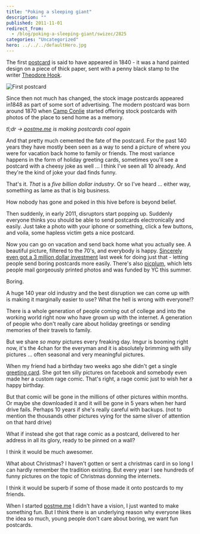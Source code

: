 ```yaml
---
title: "Poking a sleeping giant"
description: ""
published: 2011-11-01
redirect_from:
  - /blog/poking-a-sleeping-giant/swizec/2825
categories: "Uncategorized"
hero: ../../../defaultHero.jpg
---
```


The first [postcard](http://en.wikipedia.org/wiki/Postcard) is said to have appeared in 1840 - it was a hand painted design on a piece of thick paper, sent with a penny black stamp to the writer [Theodore Hook](http://en.wikipedia.org/wiki/Theodore_Hook).

![First postcard](https://swizec.com/wp-content/uploads/2011/11/Conlie_postcard.jpg)

Since then not much has changed, the stock image postcards appeared in1848 as part of some sort of advertising. The modern postcard was born around 1870 when [Camp Conlie](http://en.wikipedia.org/wiki/Camp_Conlie) started offering stock postcards with photos of the place to send home as a memory.

_tl;dr -> [postme.me](http://postme.me) is making postcards cool again_

And that pretty much cemented the fate of the postcard. For the past 140 years they have mostly been seen as a way to send a picture of where you were for vacation back home to family or friends. The most variance happens in the form of holiday greeting cards, sometimes you'll see a postcard with a cheesy joke as well ... I think I've seen all 10 already. And they're the kind of joke your dad finds funny.

That's it. _That_ is a _five billion dollar industry_. Or so I've heard ... either way, something as lame as that is big business.

How nobody has gone and poked in this hive before is beyond belief.

Then suddenly, in early 2011, disruptors start popping up. Suddenly everyone thinks you should be able to send postcards electronically and easily. Just take a photo with your iphone or something, click a few buttons, and voila, some hapless victim gets a nice postcard.

Now you can go on vacation and send back home what you actually see. A beautiful picture, filtered to the 70's, and everybody is happy. [Sincerely even got a 3 million dollar investment](http://techcrunch.com/2011/10/26/sincerely-raises-3-million-to-deliver-real-world-postcards-holiday-cards-on-the-way/) last week for doing just that - letting people send boring postcards more easily. There's also [picplum](https://www.picplum.com/), which lets people mail gorgeously printed photos and was funded by YC this summer.

Boring.

A huge 140 year old industry and the best disruption we can come up with is making it marginally easier to use? What the hell is wrong with everyone!?

There is a whole generation of people coming out of college and into the working world right now who have grown up with the internet. A generation of people who don't really care about holiday greetings or sending memories of their travels to family.

But we share _so many_ pictures every freaking day. Imgur is booming right now, it's the 4chan for the everyman and it is absolutely brimming with silly pictures ... often seasonal and very meaningful pictures.

When my friend had a birthday two weeks ago she didn't get a single [greeting card](http://en.wikipedia.org/wiki/Greeting_card). She got ten silly pictures on facebook and somebody even made her a custom rage comic. That's right, a rage comic just to wish her a happy birthday.

But that comic will be gone in the millions of other pictures within months. Or maybe she downloaded it and it will be gone in 5 years when her hard drive fails. Perhaps 10 years if she's really careful with backups. (not to mention the thousands other pictures vying for the same sliver of attention on that hard drive)

What if instead she got that rage comic as a postcard, delivered to her address in all its glory, ready to be pinned on a wall?

I think it would be much awesomer.

What about Christmas? I haven't gotten or sent a christmas card in so long I can hardly remember the tradition existing. But every year I see hundreds of funny pictures on the topic of Christmas donning the internets.

I think it would be superb if some of those made it onto postcards to my friends.

When I started [postme.me](http://postme.me) I didn't have a vision, I just wanted to make something fun. But I think there is an underlying reason why everyone likes the idea so much, young people don't care about boring, we want fun postcards.
